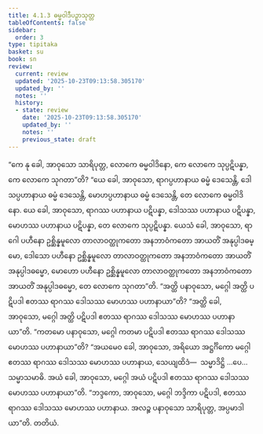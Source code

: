 ```yaml
---
title: 4.1.3 ဓမ္မဝါဒီပဉှာသုတ္တ
tableOfContents: false
sidebar:
  order: 3
type: tipitaka
basket: su
book: sn
review:
  current: review
  updated: '2025-10-23T09:13:58.305170'
  updated_by: ''
  notes: ''
  history:
  - state: review
    date: '2025-10-23T09:13:58.305170'
    updated_by: ''
    notes: ''
    previous_state: draft
---
```



<ReviewStatus review={frontmatter.review} showDetails={true} />

<HypothesisAnnotation frontmatter={frontmatter} />

<DynamicBreadcrumb />

<Division number="316" book="sn" e="ch" v="18" p="325">

<Paragraph number="1330" book="sn">
“ကေ နု ခေါ, အာဝုသော သာရိပုတ္တ, လောကေ ဓမ္မဝါဒိနော, ကေ လောကေ သုပ္ပဋိပန္နာ, ကေ လောကေ သုဂတာ”တိ? “ယေ ခေါ, အာဝုသော, ရာဂပ္ပဟာနာယ ဓမ္မံ ဒေသေန္တိ, ဒေါသပ္ပဟာနာယ ဓမ္မံ ဒေသေန္တိ, မောဟပ္ပဟာနာယ ဓမ္မံ ဒေသေန္တိ, တေ လောကေ ဓမ္မဝါဒိနော. ယေ ခေါ, အာဝုသော, ရာဂဿ ပဟာနာယ ပဋိပန္နာ, ဒေါသဿ ပဟာနာယ ပဋိပန္နာ, မောဟဿ ပဟာနာယ ပဋိပန္နာ, တေ လောကေ သုပ္ပဋိပန္နာ. ယေသံ ခေါ, အာဝုသော, ရာဂေါ ပဟီနော ဥစ္ဆိန္နမူလော တာလာဝတ္ထုကတော အနဘာဝံကတော အာယတိံ အနုပ္ပါဒဓမ္မော, ဒေါသော ပဟီနော ဥစ္ဆိန္နမူလော တာလာဝတ္ထုကတော အနဘာဝံကတော အာယတိံ အနုပ္ပါဒဓမ္မော, မောဟော ပဟီနော ဥစ္ဆိန္နမူလော တာလာဝတ္ထုကတော အနဘာဝံကတော အာယတိံ အနုပ္ပါဒဓမ္မော, တေ လောကေ သုဂတာ”တိ.
</Paragraph>

<Paragraph number="1331" book="sn">
“အတ္ထိ ပနာဝုသော, မဂ္ဂေါ အတ္ထိ ပဋိပဒါ ဧတဿ ရာဂဿ ဒေါသဿ မောဟဿ ပဟာနာယာ”တိ? “အတ္ထိ ခေါ, အာဝုသော, မဂ္ဂေါ အတ္ထိ ပဋိပဒါ ဧတဿ ရာဂဿ ဒေါသဿ မောဟဿ ပဟာနာယာ”တိ. “ကတမော ပနာဝုသော, မဂ္ဂေါ ကတမာ ပဋိပဒါ ဧတဿ ရာဂဿ ဒေါသဿ မောဟဿ ပဟာနာယာ”တိ? “အယမေဝ ခေါ, အာဝုသော, အရိယော အဋ္ဌင်္ဂိကော မဂ္ဂေါ ဧတဿ ရာဂဿ ဒေါသဿ မောဟဿ ပဟာနာယ, သေယျထိဒံ—  သမ္မာဒိဋ္ဌိ …ပေ…  သမ္မာသမာဓိ. အယံ ခေါ, အာဝုသော, မဂ္ဂေါ အယံ ပဋိပဒါ ဧတဿ ရာဂဿ ဒေါသဿ မောဟဿ ပဟာနာယာ”တိ. “ဘဒ္ဒကော, အာဝုသော, မဂ္ဂေါ ဘဒ္ဒိကာ ပဋိပဒါ, ဧတဿ ရာဂဿ ဒေါသဿ မောဟဿ ပဟာနာယ. အလဉ္စ ပနာဝုသော သာရိပုတ္တ, အပ္ပမာဒါယာ”တိ.

</Paragraph>
</Division>

<Paragraph number="1332" type="center" book="sn">
တတိယံ.
</Paragraph>